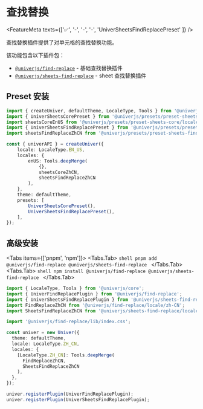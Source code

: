 
# 查找替换

<FeatureMeta texts={['✅', '-', '-', '-', 'UniverSheetsFindReplacePreset' ]} />

查找替换插件提供了对单元格的查找替换功能。

该功能包含以下插件包：

* [`@univerjs/find-replace`](https://www.npmjs.com/package/@univerjs/find-replace/README) - 基础查找替换插件
* [`@univerjs/sheets-find-replace`](https://www.npmjs.com/package/@univerjs/sheets-find-replace/README) - sheet 查找替换插件

## Preset 安装

```ts {4-5,13,19}
import { createUniver, defaultTheme, LocaleType, Tools } from '@univerjs/presets';
import { UniverSheetsCorePreset } from '@univerjs/presets/preset-sheets-core';
import sheetsCoreEnUS from '@univerjs/presets/preset-sheets-core/locales/en-US';
import { UniverSheetsFindReplacePreset } from '@univerjs/presets/preset-sheets-find-replace';
import sheetsFindReplaceZhCN from '@univerjs/presets/preset-sheets-find-replace/locales/en-US';

const { univerAPI } = createUniver({
    locale: LocaleType.EN_US,
    locales: {
        enUS: Tools.deepMerge(
            {},
            sheetsCoreZhCN,
            sheetsFindReplaceZhCN 
        ),
    },
    theme: defaultTheme,
    presets: [
        UniverSheetsCorePreset(),
        UniverSheetsFindReplacePreset(),
    ],
});
```

## 高级安装

<Tabs items={['pnpm', 'npm']}>
  <Tabs.Tab>
    ```shell
    pnpm add @univerjs/find-replace @univerjs/sheets-find-replace
    ```
  </Tabs.Tab>
  <Tabs.Tab>
    ```shell
    npm install @univerjs/find-replace @univerjs/sheets-find-replace
    ```
  </Tabs.Tab>
</Tabs>

```typescript {2-5,7,14-15,20-21}
import { LocaleType, Tools } from '@univerjs/core';
import { UniverFindReplacePlugin } from '@univerjs/find-replace';
import { UniverSheetsFindReplacePlugin } from '@univerjs/sheets-find-replace';
import FindReplaceZhCN from '@univerjs/find-replace/locale/zh-CN';
import SheetsFindReplaceZhCN from '@univerjs/sheets-find-replace/locale/zh-CN';

import '@univerjs/find-replace/lib/index.css';

const univer = new Univer({
  theme: defaultTheme,
  locale: LocaleType.ZH_CN,
  locales: {
    [LocaleType.ZH_CN]: Tools.deepMerge(
      FindReplaceZhCN,
      SheetsFindReplaceZhCN
    ),
  },
});

univer.registerPlugin(UniverFindReplacePlugin);
univer.registerPlugin(UniverSheetsFindReplacePlugin);
```
